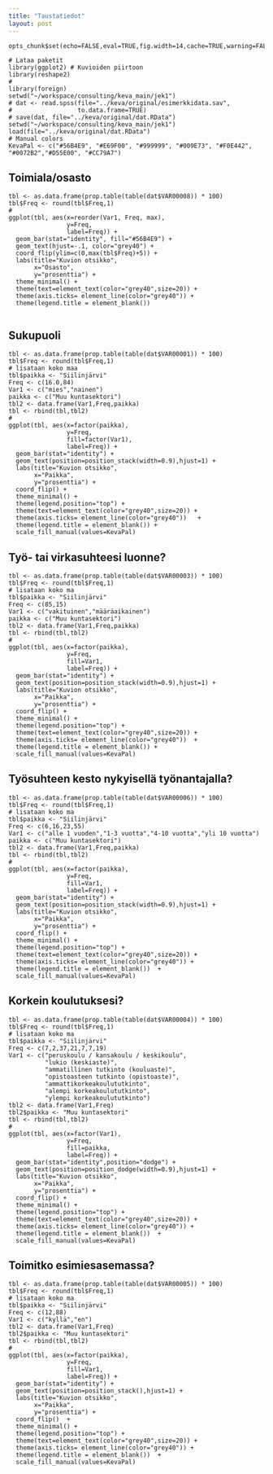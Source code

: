 ```yaml
---
title: "Taustatiedot"
layout: post
---
```


```rkimpaleoption
opts_chunk$set(echo=FALSE,eval=TRUE,fig.width=14,cache=TRUE,warning=FALSE,message=FALSE)
```


```rLataaData
# Lataa paketit
library(ggplot2) # Kuvioiden piirtoon
library(reshape2)
# 
library(foreign)
setwd("~/workspace/consulting/keva_main/jek1")
# dat <- read.spss(file="../keva/original/esimerkkidata.sav", 
#                  to.data.frame=TRUE)
# save(dat, file="../keva/original/dat.RData")
setwd("~/workspace/consulting/keva_main/jek1")
load(file="../keva/original/dat.RData")
# Manual colors
KevaPal <- c("#56B4E9", "#E69F00", "#999999", "#009E73", "#F0E442", "#0072B2","#D55E00", "#CC79A7")
```

Toimiala/osasto
-------------------

```rToimiala
tbl <- as.data.frame(prop.table(table(dat$VAR00008)) * 100)
tbl$Freq <- round(tbl$Freq,1)
#
ggplot(tbl, aes(x=reorder(Var1, Freq, max),
                y=Freq,
                label=Freq)) +
  geom_bar(stat="identity", fill="#56B4E9") +
  geom_text(hjust=-.1, color="grey40") +
  coord_flip(ylim=c(0,max(tbl$Freq)+5)) +
  labs(title="Kuvion otsikko",
       x="Osasto",
       y="prosenttia") +
  theme_minimal() +
  theme(text=element_text(color="grey40",size=20)) +
  theme(axis.ticks= element_line(color="grey40")) +
  theme(legend.title = element_blank())
  

```

Sukupuoli
------------------------

```rSupu
tbl <- as.data.frame(prop.table(table(dat$VAR00001)) * 100)
tbl$Freq <- round(tbl$Freq,1)
# lisataan koko maa
tbl$paikka <- "Siilinjärvi"
Freq <- c(16.0,84)
Var1 <- c("mies","nainen")
paikka <- c("Muu kuntasektori")
tbl2 <- data.frame(Var1,Freq,paikka)
tbl <- rbind(tbl,tbl2)
#
ggplot(tbl, aes(x=factor(paikka),
                y=Freq,
                fill=factor(Var1),
                label=Freq)) +
  geom_bar(stat="identity") +
  geom_text(position=position_stack(width=0.9),hjust=1) +  
  labs(title="Kuvion otsikko",
       x="Paikka",
       y="prosenttia") +
  coord_flip() +  
  theme_minimal() +
  theme(legend.position="top") +
  theme(text=element_text(color="grey40",size=20)) +
  theme(axis.ticks= element_line(color="grey40"))   +
  theme(legend.title = element_blank()) +
  scale_fill_manual(values=KevaPal)
```


Työ- tai virkasuhteesi luonne?
------------------------


```rTyosuhde
tbl <- as.data.frame(prop.table(table(dat$VAR00003)) * 100)
tbl$Freq <- round(tbl$Freq,1)
# lisataan koko ma
tbl$paikka <- "Siilinjärvi"
Freq <- c(85,15)
Var1 <- c("vakituinen","määräaikainen")
paikka <- c("Muu kuntasektori")
tbl2 <- data.frame(Var1,Freq,paikka)
tbl <- rbind(tbl,tbl2)
#
ggplot(tbl, aes(x=factor(paikka),
                y=Freq,
                fill=Var1,
                label=Freq)) +
  geom_bar(stat="identity") +
  geom_text(position=position_stack(width=0.9),hjust=1) +
  labs(title="Kuvion otsikko",
       x="Paikka",
       y="prosenttia") +
  coord_flip() +
  theme_minimal() +
  theme(legend.position="top") +
  theme(text=element_text(color="grey40",size=20)) +
  theme(axis.ticks= element_line(color="grey40"))  +
  theme(legend.title = element_blank()) +
  scale_fill_manual(values=KevaPal)

```


Työsuhteen kesto nykyisellä työnantajalla?
-----------------------

```rTyosuhdeKesto
tbl <- as.data.frame(prop.table(table(dat$VAR00006)) * 100)
tbl$Freq <- round(tbl$Freq,1)
# lisataan koko ma
tbl$paikka <- "Siilinjärvi"
Freq <- c(6,16,23,55)
Var1 <- c("alle 1 vuoden","1-3 vuotta","4-10 vuotta","yli 10 vuotta")
paikka <- c("Muu kuntasektori")
tbl2 <- data.frame(Var1,Freq,paikka)
tbl <- rbind(tbl,tbl2)
#
ggplot(tbl, aes(x=factor(paikka),
                y=Freq,
                fill=Var1,
                label=Freq)) +
  geom_bar(stat="identity") +
  geom_text(position=position_stack(width=0.9),hjust=1) +
  labs(title="Kuvion otsikko",
       x="Paikka",
       y="prosenttia") +
  coord_flip() +
  theme_minimal() +
  theme(legend.position="top") +
  theme(text=element_text(color="grey40",size=20)) +
  theme(axis.ticks= element_line(color="grey40")) +
  theme(legend.title = element_blank())  +
  scale_fill_manual(values=KevaPal)

```

Korkein koulutuksesi?
-----------------------

```rKoulutus
tbl <- as.data.frame(prop.table(table(dat$VAR00004)) * 100)
tbl$Freq <- round(tbl$Freq,1)
# lisataan koko ma
tbl$paikka <- "Siilinjärvi"
Freq <- c(7,2,37,21,7,7,19)
Var1 <- c("peruskoulu / kansakoulu / keskikoulu",
          "lukio (keskiaste)",
          "ammatillinen tutkinto (kouluaste)",
          "opistoasteen tutkinto (opistoaste)",
          "ammattikorkeakoulututkinto",
          "alempi korkeakoulututkinto",
          "ylempi korkeakoulututkinto")
tbl2 <- data.frame(Var1,Freq)
tbl2$paikka <- "Muu kuntasektori"
tbl <- rbind(tbl,tbl2)
#
ggplot(tbl, aes(x=factor(Var1),
                y=Freq,
                fill=paikka,
                label=Freq)) +
  geom_bar(stat="identity",position="dodge") +
  geom_text(position=position_dodge(width=0.9),hjust=1) +
  labs(title="Kuvion otsikko",
       x="Paikka",
       y="prosenttia") +
  coord_flip() +  
  theme_minimal() +
  theme(legend.position="top") +
  theme(text=element_text(color="grey40",size=20)) +
  theme(axis.ticks= element_line(color="grey40")) +
  theme(legend.title = element_blank())  +
  scale_fill_manual(values=KevaPal)

```


Toimitko esimiesasemassa?
-------------------

```rEsimiesasema
tbl <- as.data.frame(prop.table(table(dat$VAR00005)) * 100)
tbl$Freq <- round(tbl$Freq,1)
# lisataan koko ma
tbl$paikka <- "Siilinjärvi"
Freq <- c(12,88)
Var1 <- c("kyllä","en")
tbl2 <- data.frame(Var1,Freq)
tbl2$paikka <- "Muu kuntasektori"
tbl <- rbind(tbl,tbl2)
#
ggplot(tbl, aes(x=factor(paikka),
                y=Freq,
                fill=Var1,
                label=Freq)) +
  geom_bar(stat="identity") +
  geom_text(position=position_stack(),hjust=1) +
  labs(title="Kuvion otsikko",
       x="Paikka",
       y="prosenttia") +
  coord_flip()  +
  theme_minimal() +
  theme(legend.position="top") +
  theme(text=element_text(color="grey40",size=20)) +
  theme(axis.ticks= element_line(color="grey40")) +
  theme(legend.title = element_blank())  +
  scale_fill_manual(values=KevaPal)

```
